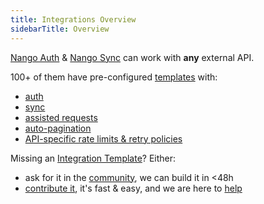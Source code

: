 ```yaml
---
title: Integrations Overview
sidebarTitle: Overview
---
```


[Nango Auth](/nango-auth) & [Nango Sync](/nango-sync) can work with **any** external API.

100+ of them have pre-configured [templates](https://nango.dev/providers.yaml) with:

-   [auth](/nango-auth)
-   [sync](/nango-sync)
-   [assisted requests](/nango-sync/guides/direct-requests)
-   [auto-pagination](/nango-sync/configuration#auto-pagination)
-   [API-specific rate limits & retry policies](/nango-sync/configuration#rate-limits-retry-policies)

Missing an [Integration Template](/core-concepts#integration-templates)? Either:

-   ask for it in the [community](https://nango.dev/slack), we can build it in &lt;48h
-   [contribute it](/contribute), it's fast & easy, and we are here to [help](https://nango.dev/slack)
